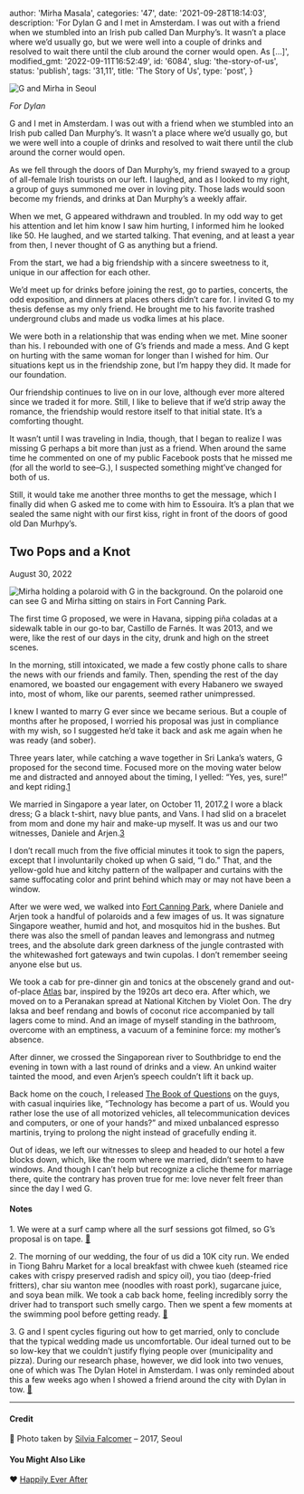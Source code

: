 
  author: 'Mirha Masala',
  categories: '47',
  date: '2021-09-28T18:14:03',
  description:
    'For Dylan G and I met in Amsterdam. I was out with a friend when we stumbled into an Irish pub called Dan Murphy’s. It wasn’t a place where we’d usually go, but we were well into a couple of drinks and resolved to wait there until the club around the corner would open. As […]',
  modified_gmt: '2022-09-11T16:52:49',
  id: '6084',
  slug: 'the-story-of-us',
  status: 'publish',
  tags: '31,11',
  title: 'The Story of Us',
  type: 'post',
}


![G and Mirha in Seoul](https://www.mirhamasala.com/wp-content/uploads/2017/10/gm_seoul_1-1024x683.jpg)

_For Dylan_

G and I met in Amsterdam. I was out with a friend when we stumbled into an Irish pub called Dan Murphy’s. It wasn’t a place where we’d usually go, but we were well into a couple of drinks and resolved to wait there until the club around the corner would open.

As we fell through the doors of Dan Murphy’s, my friend swayed to a group of all-female Irish tourists on our left. I laughed, and as I looked to my right, a group of guys summoned me over in loving pity. Those lads would soon become my friends, and drinks at Dan Murphy’s a weekly affair.

When we met, G appeared withdrawn and troubled. In my odd way to get his attention and let him know I saw him hurting, I informed him he looked like 50. He laughed, and we started talking. That evening, and at least a year from then, I never thought of G as anything but a friend.

From the start, we had a big friendship with a sincere sweetness to it, unique in our affection for each other.

We’d meet up for drinks before joining the rest, go to parties, concerts, the odd exposition, and dinners at places others didn’t care for. I invited G to my thesis defense as my only friend. He brought me to his favorite trashed underground clubs and made us vodka limes at his place.

We were both in a relationship that was ending when we met. Mine sooner than his. I rebounded with one of G’s friends and made a mess. And G kept on hurting with the same woman for longer than I wished for him. Our situations kept us in the friendship zone, but I’m happy they did. It made for our foundation.

Our friendship continues to live on in our love, although ever more altered since we traded it for more. Still, I like to believe that if we’d strip away the romance, the friendship would restore itself to that initial state. It’s a comforting thought.

It wasn’t until I was traveling in India, though, that I began to realize I was missing G perhaps a bit more than just as a friend. When around the same time he commented on one of my public Facebook posts that he missed me (for all the world to see–G.), I suspected something might’ve changed for both of us.

Still, it would take me another three months to get the message, which I finally did when G asked me to come with him to Essouira. It’s a plan that we sealed the same night with our first kiss, right in front of the doors of good old Dan Murhpy’s.

## Two Pops and a Knot

August 30, 2022

![Mirha holding a polaroid with G in the background. On the polaroid one can see G and Mirha sitting on stairs in Fort Canning Park.](https://www.mirhamasala.com/wp-content/uploads/2022/09/gm_wedding_day-scaled.jpg)

The first time G proposed, we were in Havana, sipping piña coladas at a sidewalk table in our go-to bar, Castillo de Farnés. It was 2013, and we were, like the rest of our days in the city, drunk and high on the street scenes.

In the morning, still intoxicated, we made a few costly phone calls to share the news with our friends and family. Then, spending the rest of the day enamored, we boasted our engagement with every Habanero we swayed into, most of whom, like our parents, seemed rather unimpressed.

I knew I wanted to marry G ever since we became serious. But a couple of months after he proposed, I worried his proposal was just in compliance with my wish, so I suggested he’d take it back and ask me again when he was ready (and sober).

Three years later, while catching a wave together in Sri Lanka’s waters, G proposed for the second time. Focused more on the moving water below me and distracted and annoyed about the timing, I yelled: “Yes, yes, sure!” and kept riding.[1](#1)

We married in Singapore a year later, on October 11, 2017.[2](#2) I wore a black dress; G a black t-shirt, navy blue pants, and Vans. I had slid on a bracelet from mom and done my hair and make-up myself. It was us and our two witnesses, Daniele and Arjen.[3](#3)

I don’t recall much from the five official minutes it took to sign the papers, except that I involuntarily choked up when G said, “I do.” That, and the yellow-gold hue and kitchy pattern of the wallpaper and curtains with the same suffocating color and print behind which may or may not have been a window.

After we were wed, we walked into [Fort Canning Park](https://www.mirhamasala.com/goodbye-little-red-dot/#fort-canning), where Daniele and Arjen took a handful of polaroids and a few images of us. It was signature Singapore weather, humid and hot, and mosquitos hid in the bushes. But there was also the smell of pandan leaves and lemongrass and nutmeg trees, and the absolute dark green darkness of the jungle contrasted with the whitewashed fort gateways and twin cupolas. I don’t remember seeing anyone else but us.

We took a cab for pre-dinner gin and tonics at the obscenely grand and out-of-place [Atlas](https://www.mirhamasala.com/goodbye-little-red-dot/#atlas) bar, inspired by the 1920s art deco era. After which, we moved on to a Peranakan spread at National Kitchen by Violet Oon. The dry laksa and beef rendang and bowls of coconut rice accompanied by tall lagers come to mind. And an image of myself standing in the bathroom, overcome with an emptiness, a vacuum of a feminine force: my mother’s absence.

After dinner, we crossed the Singaporean river to Southbridge to end the evening in town with a last round of drinks and a view. An unkind waiter tainted the mood, and even Arjen’s speech couldn’t lift it back up.

Back home on the couch, I released [The Book of Questions](https://www.amazon.com/Book-Questions-Revised-Updated-ebook/dp/B0B5L59ZCF/) on the guys, with casual inquiries like, “Technology has become a part of us. Would you rather lose the use of all motorized vehicles, all telecommunication devices and computers, or one of your hands?” and mixed unbalanced espresso martinis, trying to prolong the night instead of gracefully ending it.

Out of ideas, we left our witnesses to sleep and headed to our hotel a few blocks down, which, like the room where we married, didn’t seem to have windows. And though I can’t help but recognize a cliche theme for marriage there, quite the contrary has proven true for me: love never felt freer than since the day I wed G.

#### Notes

1\. We were at a surf camp where all the surf sessions got filmed, so G’s proposal is on tape. [🎈](#back-1)

2\. The morning of our wedding, the four of us did a 10K city run. We ended in Tiong Bahru Market for a local breakfast with chwee kueh (steamed rice cakes with crispy preserved radish and spicy oil), you tiao (deep-fried fritters), char siu wanton mee (noodles with roast pork), sugarcane juice, and soya bean milk. We took a cab back home, feeling incredibly sorry the driver had to transport such smelly cargo. Then we spent a few moments at the swimming pool before getting ready. [🎈](#back-2-3)

3\. G and I spent cycles figuring out how to get married, only to conclude that the typical wedding made us uncomfortable. Our ideal turned out to be so low-key that we couldn’t justify flying people over (municipality and pizza). During our research phase, however, we did look into two venues, one of which was The Dylan Hotel in Amsterdam. I was only reminded about this a few weeks ago when I showed a friend around the city with Dylan in tow. [🎈](#back-2-3)

---

#### Credit

📸 Photo taken by [Silvia Falcomer](https://www.silviafalcomer.com) – 2017, Seoul

#### You Might Also Like

❤️ [Happily Ever After](https://www.mirhamasala.com/happily-ever-after/)
